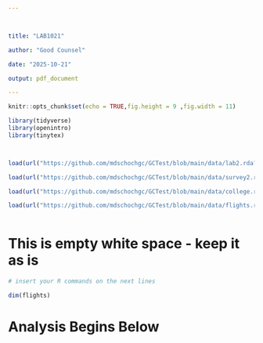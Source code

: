 ---



title: "LAB1021"

author: "Good Counsel"

date: "2025-10-21"

output: pdf_document

---


```{r setup, include=FALSE}


knitr::opts_chunk$set(echo = TRUE,fig.height = 9 ,fig.width = 11)


```



```{r include = FALSE, warning = FALSE, results = FALSE}


library(tidyverse)
library(openintro)
library(tinytex)



load(url("https://github.com/mdschochgc/GCTest/blob/main/data/lab2.rda?raw=true"))

load(url("https://github.com/mdschochgc/GCTest/blob/main/data/survey2.rda?raw=true"))

load(url("https://github.com/mdschochgc/GCTest/blob/main/data/college.rda?raw=true"))

load(url("https://github.com/mdschochgc/GCTest/blob/main/data/flights.rda?raw=true"))



```


# This is empty white space - keep it as is

```{r "TEST", error = TRUE, warning = FALSE}

# insert your R commands on the next lines

dim(flights)


```

#  Analysis Begins Below 





